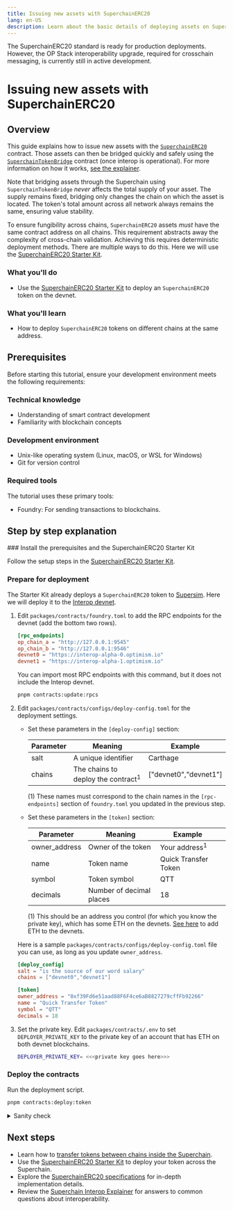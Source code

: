 ```yaml
---
title: Issuing new assets with SuperchainERC20
lang: en-US
description: Learn about the basic details of deploying assets on SuperchainERC20
---
```



<Callout>
  The SuperchainERC20 standard is ready for production deployments.
  However, the OP Stack interoperability upgrade, required for crosschain messaging, is currently still in active development.
</Callout>

# Issuing new assets with SuperchainERC20

## Overview

This guide explains how to issue new assets with the [`SuperchainERC20`](https://github.com/ethereum-optimism/optimism/blob/develop/packages/contracts-bedrock/src/L2/SuperchainERC20.sol) contract.
Those assets can then be bridged quickly and safely using the [`SuperchainTokenBridge`](https://github.com/ethereum-optimism/optimism/blob/develop/packages/contracts-bedrock/src/L2/SuperchainTokenBridge.sol) contract (once interop is operational).
For more information on how it works, [see the explainer](/stack/interop/superchain-erc20).

Note that bridging assets through the Superchain using `SuperchainTokenBridge` *never* affects the total supply of your asset.
The supply remains fixed, bridging only changes the chain on which the asset is located.
The token's total amount across all network always remains the same, ensuring value stability.

To ensure fungibility across chains, `SuperchainERC20` assets *must* have the same contract address on all chains.
This requirement abstracts away the complexity of cross-chain validation.
Achieving this requires deterministic deployment methods. There are multiple ways to do this.
Here we will use the [SuperchainERC20 Starter Kit](/app-developers/starter-kit).

### What you'll do

*   Use the [SuperchainERC20 Starter Kit](/app-developers/starter-kit) to deploy an `SuperchainERC20` token on the devnet.

### What you'll learn

*   How to deploy `SuperchainERC20` tokens on different chains at the same address.

## Prerequisites

Before starting this tutorial, ensure your development environment meets the following requirements:

### Technical knowledge

*   Understanding of smart contract development
*   Familiarity with blockchain concepts

### Development environment

*   Unix-like operating system (Linux, macOS, or WSL for Windows)
*   Git for version control

### Required tools

The tutorial uses these primary tools:

*   Foundry: For sending transactions to blockchains.

## Step by step explanation

<Steps>
  ### Install the prerequisites and the SuperchainERC20 Starter Kit

  Follow the setup steps in the [SuperchainERC20 Starter Kit](/app-developers/starter-kit#setup).

  ### Prepare for deployment

  The Starter Kit already deploys a `SuperchainERC20` token to [Supersim](/stack/interoptools/supersim).
  Here we will deploy it to the [Interop devnet](/stack/interop/tools/devnet).

  1.  Edit `packages/contracts/foundry.toml` to add the RPC endpoints for the devnet (add the bottom two rows).

      ```toml
      [rpc_endpoints]
      op_chain_a = "http://127.0.0.1:9545"
      op_chain_b = "http://127.0.0.1:9546"
      devnet0 = "https://interop-alpha-0.optimism.io"
      devnet1 = "https://interop-alpha-1.optimism.io"
      ```

      You can import most RPC endpoints with this command, but it does not include the Interop devnet.

      ```sh
      pnpm contracts:update:rpcs
      ```

  2.  Edit `packages/contracts/configs/deploy-config.toml` for the deployment settings.

      *   Set these parameters in the `[deploy-config]` section:

          | Parameter | Meaning                                       | Example                |
          | --------- | --------------------------------------------- | ---------------------- |
          | salt      | A unique identifier                           | Carthage               |
          | chains    | The chains to deploy the contract<sup>1</sup> | \["devnet0","devnet1"] |

          (1) These names must correspond to the chain names in the `[rpc-endpoints]` section of `foundry.toml` you updated in the previous step.

      *   Set these parameters in the `[token]` section:

          | Parameter      | Meaning                  | Example                  |                                            |
          | -------------- | ------------------------ | ------------------------ | ------------------------------------------ |
          | owner\_address | Owner of the token       | Your address<sup>1</sup> |                                            |
          | name           | Token name               | Quick Transfer Token     |                                            |
          | symbol         | Token symbol             | QTT                      |                                            |
          | decimals       | Number of decimal places | 18                       |                                            |

          (1) This should be an address you control (for which you know the private key), which has some ETH on the devnets.
          [See here](/stack/interop/tools/devnet#sending-eth-to-the-interop-devnets) to add ETH to the devnets.

      Here is a sample `packages/contracts/configs/deploy-config.toml` file you can use, as long as you update `owner_address`.

      ```toml
      [deploy_config]
      salt = "is the source of our word salary"
      chains = ["devnet0","devnet1"]

      [token]
      owner_address = "0xf39Fd6e51aad88F6F4ce6aB8827279cffFb92266"
      name = "Quick Transfer Token"
      symbol = "QTT"
      decimals = 18
      ```

  3.  Set the private key.
      Edit `packages/contracts/.env` to set `DEPLOYER_PRIVATE_KEY` to the private key of an account that has ETH on both devnet blockchains.

      ```sh
      DEPLOYER_PRIVATE_KEY= <<<private key goes here>>>
      ```

  ### Deploy the contracts

  Run the deployment script.

  ```sh
  pnpm contracts:deploy:token
  ```

  <details>
    <summary>Sanity check</summary>

    1.  Set `TOKEN_ADDRESS` to the address where the token is deployed.

        ```sh
        TOKEN_ADDRESS=0x322f4aF25D370BE2A2C74eEFf0DD0d2AF2e7eD75
        ```

    2.  Set `PRIVATE_KEY` to the private key for the owner address.

        ```sh
        PRIVATE_KEY= <<<private key goes here>>>
        ```

    3.  Mint tokens for an address you control on both chains.
        The owner address is the easiest to use.

        ```sh
        OWNER_ADDRESS=`cast wallet address --private-key $PRIVATE_KEY`
        RPC_DEV0=https://interop-alpha-0.optimism.io
        RPC_DEV1=https://interop-alpha-1.optimism.io
        cast send --private-key $PRIVATE_KEY $TOKEN_ADDRESS "mintTo(address,uint256)" $OWNER_ADDRESS 1000 --rpc-url $RPC_DEV0
        cast send --private-key $PRIVATE_KEY $TOKEN_ADDRESS "mintTo(address,uint256)" $OWNER_ADDRESS 2000 --rpc-url $RPC_DEV1       
        ```

    4.  Check the balance of the owner address on both blockchains.

        ```sh
        cast call $TOKEN_ADDRESS "balanceOf(address)" $OWNER_ADDRESS --rpc-url $RPC_DEV0 | cast to-dec        
        cast call $TOKEN_ADDRESS "balanceOf(address)" $OWNER_ADDRESS --rpc-url $RPC_DEV1 | cast to-dec
        ```
  </details>
</Steps>

## Next steps

*   Learn how to [transfer tokens between chains inside the Superchain](transfer-superchainERC20).
*   Use the [SuperchainERC20 Starter Kit](/app-developers/starter-kit) to deploy your token across the Superchain.
*   Explore the [SuperchainERC20 specifications](https://specs.optimism.io/interop/token-bridging.html) for in-depth implementation details.
*   Review the [Superchain Interop Explainer](/stack/interop/explainer) for answers to common questions about interoperability.
